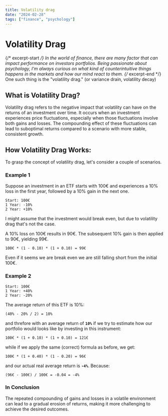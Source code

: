 ```yaml
---
title: Volatility drag
date: "2024-02-28"
tags: ["finance", "psychology"]
---
```


# Volatility Drag
{/* excerpt-start */}
In the world of finance, there are many factor that can impact performance on investors portfolios. Being passionate about psychology, I'm always curious on what kind of counterintuitive things happens in the markets and how our mind react to them.
{/* excerpt-end */}
One such thing is the "volatility drag." (or variance drain, volatility decay)

## What is Volatility Drag?
Volatility drag refers to the negative impact that volatility can have on the returns of an investment over time. It occurs when an investment experiences price fluctuations, especially when those fluctuations involve both gains and losses. The compounding effect of these fluctuations can lead to suboptimal returns compared to a scenario with more stable, consistent growth.

## How Volatility Drag Works:
To grasp the concept of volatility drag, let's consider a couple of scenarios.

### Example 1

Suppose an investment in an ETF starts with 100€ and experiences a 10% loss in the first year, followed by a 10% gain in the next one.

```
Start: 100€
1 Year: -10%
2 Year: +10%
```

I might assume that the investment would break even, but due to volatility drag that's not the case.

A 10% loss on 100€ results in 90€.
The subsequent 10% gain is then applied to 90€, yielding 99€.

```
100€ * (1 - 0.10) * (1 + 0.10) = 99€
```

Even if it seems we are break even we are still falling short from the initial 100€.

### Example 2

```
Start: 100€
1 Year: +40%
2 Year: -20%
```

The average return of this ETF is 10%:

```
(40% - 20% / 2) = 10%
```

and threfore with an average return of **`10%`** if we try to estimate how our portfolio would looks like by investing in this instrument:

```
100€ * (1 + 0.10) * (1 + 0.10) = 121€
```

while if we apply the same (correct) formula as before, we get:

```
100€ * (1 + 0.40) * (1 - 0.20) = 96€
```

and our actual real average return is **`-4%`**. Because:

```
(96€ - 100€) / 100€ = -0.04 = -4%
```

### In Conclusion

The repeated compounding of gains and losses in a volatile environment can lead to a gradual erosion of returns, making it more challenging to achieve the desired outcomes.
